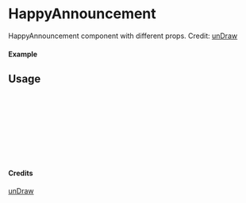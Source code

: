 
<Meta of={HappyAnnouncement} title="unDraw/HappyAnnouncement" />

# HappyAnnouncement

HappyAnnouncement component with different props.
Credit: [unDraw](https://undraw.co/illustrations)

#### Example

<Canvas of={HappyAnnouncement.Primary} />

## Usage

```ts
import { HappyAnnouncement } from "yadl-ui";

const Example = () => {
  return (
      <HappyAnnouncement />
  );
};

export default Example;
```

#### Credits
[unDraw](https://undraw.co/illustrations)
